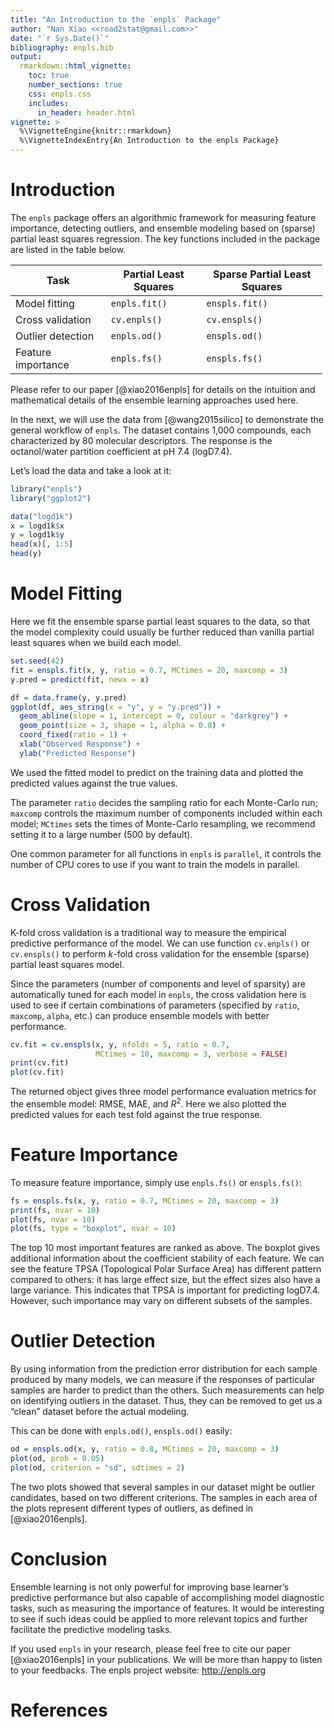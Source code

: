 ```yaml
---
title: "An Introduction to the `enpls` Package"
author: "Nan Xiao <<road2stat@gmail.com>>"
date: "`r Sys.Date()`"
bibliography: enpls.bib
output:
  rmarkdown::html_vignette:
    toc: true
    number_sections: true
    css: enpls.css
    includes:
      in_header: header.html
vignette: >
  %\VignetteEngine{knitr::rmarkdown}
  %\VignetteIndexEntry{An Introduction to the enpls Package}
---
```


# Introduction

The `enpls` package offers an algorithmic framework for measuring
feature importance, detecting outliers, and ensemble modeling
based on (sparse) partial least squares regression.
The key functions included in the package are listed in the table below.

+-----------------------+-----------------------+------------------------------+
| Task                  | Partial Least Squares | Sparse Partial Least Squares |
+=======================+=======================+==============================+
| Model fitting         | `enpls.fit()`         | `enspls.fit()`               |
+-----------------------+-----------------------+------------------------------+
| Cross validation      | `cv.enpls()`          | `cv.enspls()`                |
+-----------------------+-----------------------+------------------------------+
| Outlier detection     | `enpls.od()`          | `enspls.od()`                |
+-----------------------+-----------------------+------------------------------+
| Feature importance    | `enpls.fs()`          | `enspls.fs()`                |
+-----------------------+-----------------------+------------------------------+

Please refer to our paper [@xiao2016enpls] for details on the intuition
and mathematical details of the ensemble learning approaches used here.

In the next, we will use the data from [@wang2015silico] to demonstrate
the general workflow of `enpls`. The dataset contains 1,000 compounds,
each characterized by 80 molecular descriptors. The response is the
octanol/water partition coefficient at pH 7.4 (logD7.4).

Let's load the data and take a look at it:

```r
library("enpls")
library("ggplot2")

data("logd1k")
x = logd1k$x
y = logd1k$y
head(x)[, 1:5]
head(y)
```

# Model Fitting

Here we fit the ensemble sparse partial least squares to the data,
so that the model complexity could usually be further reduced than
vanilla partial least squares when we build each model.

```r
set.seed(42)
fit = enspls.fit(x, y, ratio = 0.7, MCtimes = 20, maxcomp = 3)
y.pred = predict(fit, newx = x)

df = data.frame(y, y.pred)
ggplot(df, aes_string(x = "y", y = "y.pred")) +
  geom_abline(slope = 1, intercept = 0, colour = "darkgrey") +
  geom_point(size = 3, shape = 1, alpha = 0.8) +
  coord_fixed(ratio = 1) +
  xlab("Observed Response") +
  ylab("Predicted Response")
```

We used the fitted model to predict on the training data and
plotted the predicted values against the true values.

The parameter `ratio` decides the sampling ratio for each Monte-Carlo
run; `maxcomp` controls the maximum number of components included
within each model; `MCtimes` sets the times of Monte-Carlo resampling,
we recommend setting it to a large number (500 by default).

One common parameter for all functions in `enpls` is `parallel`,
it controls the number of CPU cores to use if you want to train
the models in parallel.

# Cross Validation

K-fold cross validation is a traditional way to measure the empirical
predictive performance of the model. We can use function `cv.enpls()`
or `cv.enspls()` to perform $k$-fold cross validation for the ensemble
(sparse) partial least squares model.

Since the parameters (number of components and level of sparsity)
are automatically tuned for each model in `enpls`, the cross validation
here is used to see if certain combinations of parameters (specified by
`ratio`, `maxcomp`, `alpha`, etc.) can produce ensemble models with
better performance.

```r
cv.fit = cv.enspls(x, y, nfolds = 5, ratio = 0.7,
                   MCtimes = 10, maxcomp = 3, verbose = FALSE)
print(cv.fit)
plot(cv.fit)
```

The returned object gives three model performance evaluation metrics
for the ensemble model: RMSE, MAE, and $R^2$. Here we also plotted the
predicted values for each test fold against the true response.

# Feature Importance

To measure feature importance, simply use `enpls.fs()` or `enspls.fs()`:

```r
fs = enspls.fs(x, y, ratio = 0.7, MCtimes = 20, maxcomp = 3)
print(fs, nvar = 10)
plot(fs, nvar = 10)
plot(fs, type = "boxplot", nvar = 10)
```

The top 10 most important features are ranked as above. The boxplot
gives additional information about the coefficient stability of each
feature. We can see the feature TPSA (Topological Polar Surface Area)
has different pattern compared to others: it has large effect size,
but the effect sizes also have a large variance. This indicates
that TPSA is important for predicting logD7.4. However,
such importance may vary on different subsets of the samples.

# Outlier Detection

By using information from the prediction error distribution for each
sample produced by many models, we can measure if the responses
of particular samples are harder to predict than the others.
Such measurements can help on identifying outliers in the dataset.
Thus, they can be removed to get us a "clean" dataset before the
actual modeling.

This can be done with `enpls.od()`, `enspls.od()` easily:

```r
od = enspls.od(x, y, ratio = 0.8, MCtimes = 20, maxcomp = 3)
plot(od, prob = 0.05)
plot(od, criterion = "sd", sdtimes = 2)
```

The two plots showed that several samples in our dataset might be
outlier candidates, based on two different criterions.
The samples in each area of the plots represent different types
of outliers, as defined in [@xiao2016enpls].

# Conclusion

Ensemble learning is not only powerful for improving base learner's
predictive performance but also capable of accomplishing model diagnostic
tasks, such as measuring the importance of features.
It would be interesting to see if such ideas could be applied to more
relevant topics and further facilitate the predictive modeling tasks.

If you used `enpls` in your research, please feel free
to cite our paper [@xiao2016enpls] in your publications.
We will be more than happy to listen to your feedbacks.
The enpls project website: [http://enpls.org](http://enpls.org)

# References
